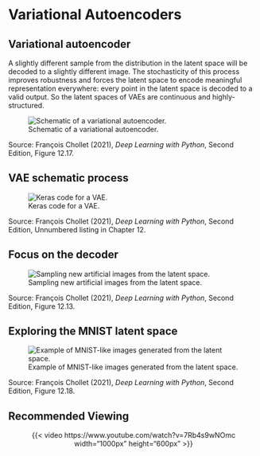 # Variational Autoencoders {visibility="uncounted"}

## Variational autoencoder

::: {.notes}
A slightly different sample from the distribution in the latent space will be decoded to a slightly different image. The stochasticity of this process improves robustness and forces the latent space to encode meaningful representation everywhere: every point in the latent space is decoded to a valid output. So the latent spaces of VAEs are continuous and highly-structured.
:::

![Schematic of a variational autoencoder.](chollet-VAE.png)

::: footer
Source: François Chollet (2021), _Deep Learning with Python_, Second Edition, Figure 12.17.
:::

## VAE schematic process

![Keras code for a VAE.](chollet-VAEcode.png)

::: footer
Source: François Chollet (2021), _Deep Learning with Python_, Second Edition, Unnumbered listing in Chapter 12.
:::

## Focus on the decoder

![Sampling new artificial images from the latent space.](chollet-latentspace.png)

::: footer
Source: François Chollet (2021), _Deep Learning with Python_, Second Edition, Figure 12.13.
:::

## Exploring the MNIST latent space

![Example of MNIST-like images generated from the latent space.](chollet-VAEdecoded.png)

::: footer
Source: François Chollet (2021), _Deep Learning with Python_, Second Edition, Figure 12.18.
:::

## Recommended Viewing

<center>

{{< video https://www.youtube.com/watch?v=7Rb4s9wNOmc width="1000px" height="600px" >}}

</center>
